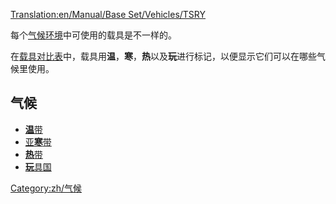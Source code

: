 [[Translation:en/Manual/Base Set/Vehicles/TSRY]]

每个[[zh/气候|气候环境]]中可使用的载具是不一样的。

在[[zh/载具对比表|载具对比表]]中，载具用'''温'''，'''寒'''，'''热'''以及'''玩'''进行标记，以便显示它们可以在哪些气候里使用。

==气候==

*[[zh/气候#温带|'''温'''带]]
*[[zh/气候#亚寒带|亚'''寒'''带]]
*[[zh/气候#热带|'''热'''带]]
*[[zh/气候#玩具国|'''玩'''具国]]

[[Category:zh/气候]]